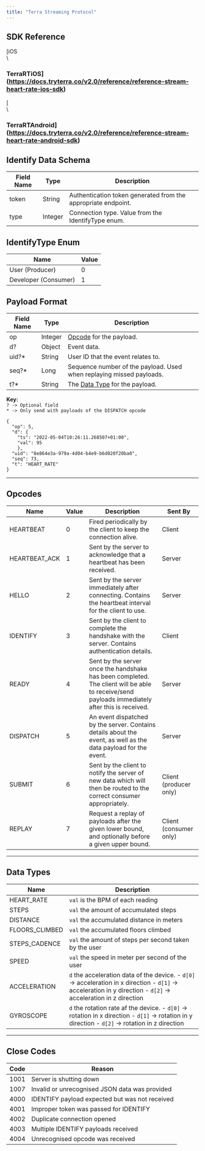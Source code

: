 ```yaml
---
title: "Terra Streaming Protocol"
---
```

## SDK Reference

[iOS\
\
### TerraRTiOS](https://docs.tryterra.co/v2.0/reference/reference-stream-heart-rate-ios-sdk)
[<img className="block" src="images/terradocs_s3_eu_west_2_amazonaws_com/_android_2.png" alt="" />\
\
### TerraRTAndroid](https://docs.tryterra.co/v2.0/reference/reference-stream-heart-rate-android-sdk)

## Identify Data Schema

| Field Name | Type | Description |
| --- | --- | --- |
| token | String | Authentication token generated from the appropriate endpoint. |
| type | Integer | Connection type. Value from the IdentifyType enum. |

## IdentifyType Enum

| Name | Value |
| --- | --- |
| User (Producer) | 0   |
| Developer (Consumer) | 1   |

## Payload Format

| Field Name | Type | Description |
| --- | --- | --- |
| op  | Integer | [Opcode](/reference/terra-streaming-reference#opcodes) for the payload. |
| d?  | Object | Event data. |
| uid?\* | String | User ID that the event relates to. |
| seq?\* | Long | Sequence number of the payload. Used when replaying missed payloads. |
| t?\* | String | The [Data Type](/reference/terra-streaming-reference#data-types) for the payload. |

**Key:**  
`? -> Optional field`  
`* -> Only send with payloads of the DISPATCH opcode`

```example payload
{
  "op": 5,
  "d": {
    "ts": "2022-05-04T10:26:11.268507+01:00",
	"val": 95
	},
  "uid": "8e864e3a-979a-4d04-b4e9-b6d020f20ba0",
  "seq": 73,
  "t": "HEART_RATE"
}

```

* * *

## Opcodes

| Name | Value | Description | Sent By |
| --- | --- | --- | --- |
| HEARTBEAT | 0   | Fired periodically by the client to keep the connection alive. | Client |
| HEARTBEAT\_ACK | 1   | Sent by the server to acknowledge that a heartbeat has been received. | Server |
| HELLO | 2   | Sent by the server immediately after connecting. Contains the heartbeat interval for the client to use. | Server |
| IDENTIFY | 3   | Sent by the client to complete the handshake with the server. Contains authentication details. | Client |
| READY | 4   | Sent by the server once the handshake has been completed. The client will be able to receive/send payloads immediately after this is received. | Server |
| DISPATCH | 5   | An event dispatched by the server. Contains details about the event, as well as the data payload for the event. | Server |
| SUBMIT | 6   | Sent by the client to notify the server of new data which will then be routed to the correct consumer appropriately. | Client (producer only) |
| REPLAY | 7   | Request a replay of payloads after the given lower bound, and optionally before a given upper bound. | Client (consumer only) |

* * *

## Data Types

| Name | Description |
| --- | --- |
| HEART\_RATE | `val` is the BPM of each reading |
| STEPS | `val` the amount of accumulated steps |
| DISTANCE | `val` the accumulated distance in meters |
| FLOORS\_CLIMBED | `val` the accumulated floors climbed |
| STEPS\_CADENCE | `val` the amount of steps per second taken by the user |
| SPEED | `val` the speed in meter per second of the user |
| ACCELERATION | `d` the acceleration data of the device.  \- `d[0]` -> acceleration in x direction  \- `d[1]` -> acceleration in y direction  \- `d[2]` -> acceleration in z direction |
| GYROSCOPE | `d` the rotation rate af the device.  \- `d[0]` -> rotation in x direction  \- `d[1]` -> rotation in y direction  \- `d[2]` -> rotation in z direction |

* * *

## Close Codes

| Code | Reason |
| --- | --- |
| 1001 | Server is shutting down |
| 1007 | Invalid or unrecognised JSON data was provided |
| 4000 | IDENTIFY payload expected but was not received |
| 4001 | Improper token was passed for IDENTIFY |
| 4002 | Duplicate connection opened |
| 4003 | Multiple IDENTIFY payloads received |
| 4004 | Unrecognised opcode was received |



